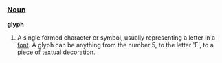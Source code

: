 ===[[Noun]]===

'''glyph'''

# A single formed character or symbol, usually representing a letter in a [[font]]. A glyph can be anything from the number 5, to the letter 'F', to a piece of textual decoration.